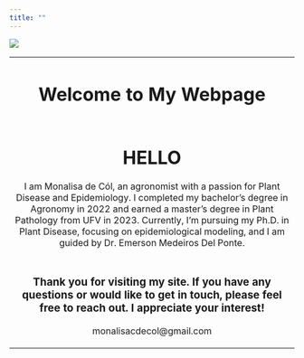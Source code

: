 ```yaml
---
title: ""
---
```


![](Imagens/Eu_redonda.jpg){fig-align="center"}

+:---------------------------------------------------------------------------------------------------------------------------------------------------------------------------------------------------------------------------------------------------------------------------------------------------------------------------------------------------------:+
| # Welcome to My Webpage                                                                                                                                                                                                                                                                                                                                   |
+-----------------------------------------------------------------------------------------------------------------------------------------------------------------------------------------------------------------------------------------------------------------------------------------------------------------------------------------------------------+
| # **HELLO**                                                                                                                                                                                                                                                                                                                                               |
|                                                                                                                                                                                                                                                                                                                                                           |
| I am Monalisa de Cól, an agronomist with a passion for Plant Disease and Epidemiology. I completed my bachelor's degree in Agronomy in 2022 and earned a master's degree in Plant Pathology from UFV in 2023. Currently, I'm pursuing my Ph.D. in Plant Disease, focusing on epidemiological modeling, and I am guided by Dr. Emerson Medeiros Del Ponte. |
+-----------------------------------------------------------------------------------------------------------------------------------------------------------------------------------------------------------------------------------------------------------------------------------------------------------------------------------------------------------+
| ### Thank you for visiting my site. If you have any questions or would like to get in touch, please feel free to reach out. I appreciate your interest!                                                                                                                                                                                                   |
|                                                                                                                                                                                                                                                                                                                                                           |
| monalisacdecol\@gmail.com                                                                                                                                                                                                                                                                                                                                 |
+-----------------------------------------------------------------------------------------------------------------------------------------------------------------------------------------------------------------------------------------------------------------------------------------------------------------------------------------------------------+
